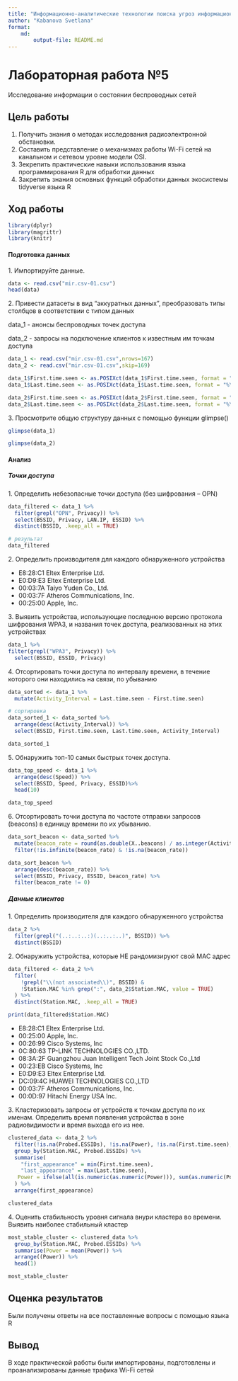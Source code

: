 ```yaml
---
title: "Информационно-аналитические технологии поиска угроз информационной безопасности"
author: "Kabanova Svetlana"
format: 
    md:
        output-file: README.md
---
```


# Лабораторная работа №5

Исследование информации о состоянии беспроводных сетей


## Цель работы

1. Получить знания о методах исследования радиоэлектронной обстановки.
2. Составить представление о механизмах работы Wi-Fi сетей на канальном и
сетевом уровне модели OSI.
3. Зекрепить практические навыки использования языка программирования R для
обработки данных
4. Закрепить знания основных функций обработки данных экосистемы tidyverse
языка R

## Ход работы
```r
library(dplyr)
library(magrittr)
library(knitr)
```
#### Подготовка данных

1\. Импортируйте данные.
```r
data <- read.csv("mir.csv-01.csv")
head(data)
```
2\. Привести датасеты в вид “аккуратных данных”, преобразовать типы столбцов в соответствии с типом данных

data_1 - анонсы беспроводных точек доступа

data_2 - запросы на подключение клиентов к известным им точкам доступа
```r
data_1 <- read.csv("mir.csv-01.csv",nrows=167)
data_2 <- read.csv("mir.csv-01.csv",skip=169)
```

```r
data_1$First.time.seen <- as.POSIXct(data_1$First.time.seen, format = "%Y-%m-%d %H:%M:%S")
data_1$Last.time.seen <- as.POSIXct(data_1$Last.time.seen, format = "%Y-%m-%d %H:%M:%S")

data_2$First.time.seen <- as.POSIXct(data_2$First.time.seen, format = "%Y-%m-%d %H:%M:%S")
data_2$Last.time.seen <- as.POSIXct(data_2$Last.time.seen, format = "%Y-%m-%d %H:%M:%S")

```

3\. Просмотрите общую структуру данных с помощью функции glimpse()

```r
glimpse(data_1)
```

```r
glimpse(data_2)
```

#### Анализ
##### Точки доступа
1\. Определить небезопасные точки доступа (без шифрования – OPN)

```r
data_filtered <- data_1 %>%
  filter(grepl("OPN", Privacy)) %>%
  select(BSSID, Privacy, LAN.IP, ESSID) %>%
  distinct(BSSID, .keep_all = TRUE)

# результат
data_filtered
```

2\. Определить производителя для каждого обнаруженного устройства

-   E8:28:C1 Eltex Enterprise Ltd.
-   E0:D9:E3 Eltex Enterprise Ltd.
-   00:03:7A Taiyo Yuden Co., Ltd.
-   00:03:7F Atheros Communications, Inc.
-   00:25:00 Apple, Inc.



3\. Выявить устройства, использующие последнюю версию протокола шифрования
WPA3, и названия точек доступа, реализованных на этих устройствах
```r
data_1 %>%
filter(grepl("WPA3", Privacy)) %>%
  select(BSSID, ESSID, Privacy)
```  

4\. Отсортировать точки доступа по интервалу времени, в течение которого они находились на связи, по убыванию
```r
data_sorted <- data_1 %>% 
  mutate(Activity_Interval = Last.time.seen - First.time.seen)

# сортировка
data_sorted_1 <- data_sorted %>%
  arrange(desc(Activity_Interval)) %>%
  select(BSSID, First.time.seen, Last.time.seen, Activity_Interval)

data_sorted_1 
```
5\. Обнаружить топ-10 самых быстрых точек доступа.
```r
data_top_speed <- data_1 %>% 
  arrange(desc(Speed)) %>%
  select(BSSID, Speed, Privacy, ESSID)%>%
  head(10)

```

```r
data_top_speed
```

6\. Отсортировать точки доступа по частоте отправки запросов (beacons) в единицу времени по их убыванию.
```r
data_sort_beacon <- data_sorted %>% 
  mutate(beacon_rate = round(as.double(X..beacons) / as.integer(Activity_Interval), digits = 2)) %>%
  filter(!is.infinite(beacon_rate) & !is.na(beacon_rate))

data_sort_beacon %>%  
  arrange(desc(beacon_rate)) %>%
  select(BSSID, Privacy, ESSID, beacon_rate) %>%
  filter(beacon_rate != 0) 
```


##### Данные клиентов
1\. Определить производителя для каждого обнаруженного устройства
```r
data_2 %>%
  filter(grepl("(..:..:..:)(..:..:..)", BSSID)) %>%
  distinct(BSSID)
```
2\. Обнаружить устройства, которые НЕ рандомизируют свой MAC адрес

```r
data_filtered <- data_2 %>%
  filter(
    !grepl("\\(not associated\\)", BSSID) &
    !Station.MAC %in% grep(":", data_2$Station.MAC, value = TRUE)
  ) %>%
  distinct(Station.MAC, .keep_all = TRUE)

print(data_filtered$Station.MAC)

```

- E8:28:C1 Eltex Enterprise Ltd.
- 00:25:00 Apple, Inc.
- 00:26:99 Cisco Systems, Inc
- 0C:80:63 TP-LINK TECHNOLOGIES CO.,LTD.
- 08:3A:2F Guangzhou Juan Intelligent Tech Joint Stock Co.,Ltd
- 00:23:EB Cisco Systems, Inc
- E0:D9:E3 Eltex Enterprise Ltd.
- DC:09:4C HUAWEI TECHNOLOGIES CO.,LTD
- 00:03:7F Atheros Communications, Inc.
- 00:0D:97 Hitachi Energy USA Inc.


3\. Кластеризовать запросы от устройств к точкам доступа по их именам.
Определить время появления устройства в зоне радиовидимости и время выхода его из нее.

```r
clustered_data <- data_2 %>%
  filter(!is.na(Probed.ESSIDs), !is.na(Power), !is.na(First.time.seen), !is.na(Last.time.seen)) %>% 
  group_by(Station.MAC, Probed.ESSIDs) %>%
  summarise(
    "first_appearance" = min(First.time.seen),
    "last_appearance" = max(Last.time.seen),
   Power = ifelse(all(is.numeric(as.numeric(Power))), sum(as.numeric(Power)), NA)
  ) %>%
  arrange(first_appearance)

clustered_data
```


4\. Оценить стабильность уровня сигнала внури кластера во времени. Выявить наиболее стабильный кластер

```r
most_stable_cluster <- clustered_data %>%
  group_by(Station.MAC, Probed.ESSIDs) %>%
  summarise(Power = mean(Power)) %>%
  arrange((Power)) %>% 
  head(1)

most_stable_cluster
```


## Оценка результатов

Были получены ответы на все поставленные вопросы с помощью языка R 

## Вывод
В ходе практической работы были импортированы, подготовлены и проанализированы данные трафика Wi-Fi сетей
